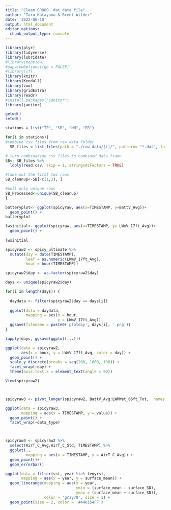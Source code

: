 ```yaml
---
title: "Clean CR800 .dat data file"
author: "Taro Katayama & Brent Wilder"
date: '2022-06-10'
output: html_document
editor_options: 
  chunk_output_type: console
---
```


```r
library(plyr)
library(tidyverse)
library(lubridate)
#library(mapview)
#mapviewOptions(fgb = FALSE)
#library(sf)
library(knitr)
library(Kendall)
library(zoo)
library(gridExtra)
library(readr)
#install.packages("janitor")
library(janitor)
```

```r

getwd()
setwd()

stations = list("TP", "SB", "NN", "EB")

for(i in stations){
#combine csv files from raw data folder
  SB_files = list.files(path = "./raw_data/[i]/", pattern= "*.dat", full.names = TRUE)

# turn combination csv files to combined data frame
SB<- SB_files %>%
  ldply(read.csv, skip = 1, stringsAsFactors = TRUE)

#Take out the first two rows
SB_cleanup<-SB[-c(1,2), ]

#pull only unique rows
SB_Processed<-unique(SB_cleanup)
}

```

```r
batteryplot<- ggplot(spicyraw, aes(x=TIMESTAMP, y=BattV_Avg))+
  geom_point() + 
batteryplot

lwsinitial<- ggplot(spicyraw, aes(x=TIMESTAMP, y= LWmV_17ft_Avg))+
  geom_point() + 
  
lwsinitial

spicyraw2 <- spicy_ultimate %>%
  mutate(day = date(TIMESTAMP),
         leaf = as.numeric(LWmV_17ft_Avg),
         hour = hour(TIMESTAMP))

spicyraw2$day <- as.factor(spicyraw2$day)

days <- unique(spicyraw2$day)

for(i in length(days)) {
  
  daydata <- filter(spicyraw2$day == days[i])
  
  ggplot(data = daydata,
         mapping = aes(x = hour,
                       y = LWmV_17ft_Avg))
  ggsave(filename = paste0('plotday', days[i], '.png'))
}

lapply(days, ggsave(ggplot(...)))

ggplot(data = spicyraw2,
       aes(x = hour, y = LWmV_17ft_Avg, color = day)) + 
  geom_point() +
  scale_y_discrete(breaks = seq(200, 1000, 100)) + 
  facet_wrap(~day) + 
  theme(axis.text.x = element_text(angle = 90))

View(spicyraw2)



spicyraw3 <- pivot_longer(spicyraw2, BattV_Avg:LWMWet_66ft_Tot,  names_to = 'data_type', values_to = 'value')

ggplot(data = spicyraw3,
       mapping = aes(x = TIMESTAMP, y = value)) + 
  geom_point() + 
  facet_wrap(~data_type)



spicyraw4 <- spicyraw2 %>%
  select(AirT_C_Avg,AirT_C_Std, TIMESTAMP) %>%
  ggplot(., 
         mapping = aes(x = TIMESTAMP, y = AirT_C_Avg)) + 
  geom_point()+
  geom_errorbar()

ggplot(data = filter(sst, year %in% tenyrs), 
       mapping = aes(x = year, y = surface_mean)) + 
  geom_linerange(mapping = aes(x = year, 
                               ymin = (surface_mean - surface_SD),
                               ymax = (surface_mean + surface_SD)),
                 color = 'gray70', size = 1) +
  geom_point(size = 2, color = '#440154FF') 

```

